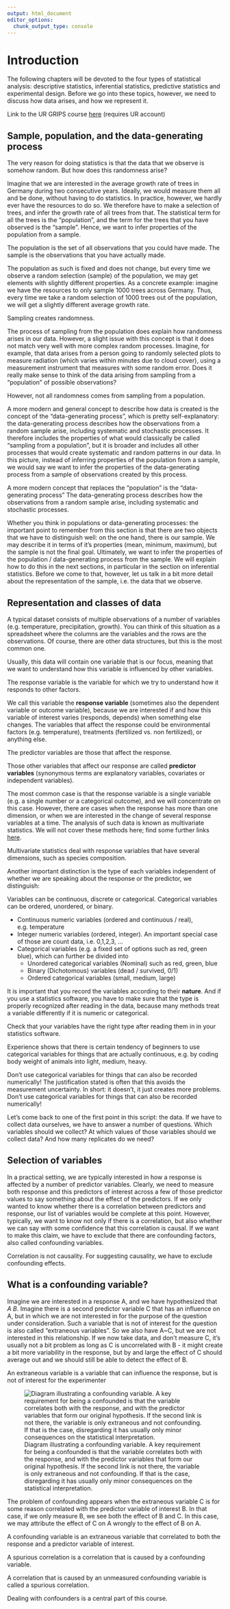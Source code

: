 ```yaml
---
output: html_document
editor_options: 
  chunk_output_type: console
---
```


# Introduction {.unnumbered}

The following chapters will be devoted to the four types of statistical analysis: descriptive statistics, inferential statistics, predictive statistics and experimental design. Before we go into these topics, however, we need to discuss how data arises, and how we represent it.

Link to the UR GRIPS course [here](https://elearning.uni-regensburg.de/course/view.php?id=54766) (requires UR account)

## Sample, population, and the data-generating process

The very reason for doing statistics is that the data that we observe is somehow random. But how does this randomness arise?

Imagine that we are interested in the average growth rate of trees in Germany during two consecutive years. Ideally, we would measure them all and be done, without having to do statistics. In practice, however, we hardly ever have the resources to do so. We therefore have to make a selection of trees, and infer the growth rate of all trees from that. The statistical term for all the trees is the "population", and the term for the trees that you have observed is the "sample". Hence, we want to infer properties of the population from a sample.

::: column-margin
The population is the set of all observations that you could have made. The sample is the observations that you have actually made.
:::

The population as such is fixed and does not change, but every time we observe a random selection (sample) of the population, we may get elements with slightly different properties. As a concrete example: imagine we have the resources to only sample 1000 trees across Germany. Thus, every time we take a random selection of 1000 trees out of the population, we will get a slightly different average growth rate.

::: column-margin
Sampling creates randomness.
:::

The process of sampling from the population does explain how randomness arises in our data. However, a slight issue with this concept is that it does not match very well with more complex random processes. Imagine, for example, that data arises from a person going to randomly selected plots to measure radiation (which varies within minutes due to cloud cover), using a measurement instrument that measures with some random error. Does it really make sense to think of the data arising from sampling from a "population" of possible observations?

::: column-margin
However, not all randomness comes from sampling from a population.
:::

A more modern and general concept to describe how data is created is the concept of the "data-generating process", which is pretty self-explanatory: the data-generating process describes how the observations from a random sample arise, including systematic and stochastic processes. It therefore includes the properties of what would classically be called "sampling from a population", but it is broader and includes all other processes that would create systematic and random patterns in our data. In this picture, instead of inferring properties of the population from a sample, we would say we want to infer the properties of the data-generating process from a sample of observations created by this process.

::: column-margin
A more modern concept that replaces the "population" is the "data-generating process" The data-generating process describes how the observations from a random sample arise, including systematic and stochastic processes.
:::

Whether you think in populations or data-generating processes: the important point to remember from this section is that there are two objects that we have to distinguish well: on the one hand, there is our sample. We may describe it in terms of it's properties (mean, minimum, maximum), but the sample is not the final goal. Ultimately, we want to infer the properties of the population / data-generating process from the sample. We will explain how to do this in the next sections, in particular in the section on inferential statistics. Before we come to that, however, let us talk in a bit more detail about the representation of the sample, i.e. the data that we observe.

## Representation and classes of data

A typical dataset consists of multiple observations of a number of variables (e.g. temperature, precipitation, growth). You can think of this situation as a spreadsheet where the columns are the variables and the rows are the observations. Of course, there are other data structures, but this is the most common one.

Usually, this data will contain one variable that is our focus, meaning that we want to understand how this variable is influenced by other variables.

::: column-margin
The response variable is the variable for which we try to understand how it responds to other factors.
:::

We call this variable the **response variable** (sometimes also the dependent variable or outcome variable), because we are interested if and how this variable of interest varies (responds, depends) when something else changes. The variables that affect the response could be environmental factors (e.g. temperature), treatments (fertilized vs. non fertilized), or anything else.

::: column-margin
The predictor variables are those that affect the response.
:::

Those other variables that affect our response are called **predictor variables** (synonymous terms are explanatory variables, covariates or independent variables).

The most common case is that the response variable is a single variable (e.g. a single number or a categorical outcome), and we will concentrate on this case. However, there are cases when the response has more than one dimension, or when we are interested in the change of several response variables at a time. The analysis of such data is known as multivariate statistics. We will not cover these methods here; find some further links [here](http://biometry.github.io/APES/Stats/stats50-MultivariateStatistics.html).

::: column-margin
Multivariate statistics deal with response variables that have several dimensions, such as species composition.
:::

Another important distinction is the type of each variables independent of whether we are speaking about the response or the predictor, we distinguish:

::: column-margin
Variables can be continuous, discrete or categorical. Categorical variables can be ordered, unordered, or binary.
:::

-   Continuous numeric variables (ordered and continuous / real), e.g. temperature
-   Integer numeric variables (ordered, integer). An important special case of those are count data, i.e. 0,1,2,3, ...
-   Categorical variables (e.g. a fixed set of options such as red, green blue), which can further be divided into
    -   Unordered categorical variables (Nominal) such as red, green, blue
    -   Binary (Dichotomous) variables (dead / survived, 0/1)
    -   Ordered categorical variables (small, medium, large)

It is important that you record the variables according to their **nature**. And if you use a statistics software, you have to make sure that the type is properly recognized after reading in the data, because many methods treat a variable differently if it is numeric or categorical.

::: column-margin
Check that your variables have the right type after reading them in in your statistics software.
:::

Experience shows that there is certain tendency of beginners to use categorical variables for things that are actually continuous, e.g. by coding body weight of animals into light, medium, heavy.

::: {.callout-warning appearance="simple"}
Don't use categorical variables for things that can also be recorded numerically! The justification stated is often that this avoids the measurement uncertainty. In short: it doesn't, it just creates more problems. Don't use categorical variables for things that can also be recorded numerically!
:::




Let's come back to one of the first point in this script: the data. If we have to collect data ourselves, we have to answer a number of questions. Which variables should we collect? At which values of those variables should we collect data? And how many replicates do we need?

## Selection of variables

In a practical setting, we are typically interested in how a response is affected by a number of predictor variables. Clearly, we need to measure both response and this predictors of interest across a few of those predictor values to say something about the effect of the predictors. If we only wanted to know whether there is a correlation between predictors and response, our list of variables would be complete at this point. However, typically, we want to know not only if there is a correlation, but also whether we can say with some confidence that this correlation is causal. If we want to make this claim, we have to exclude that there are confounding factors, also called confounding variables.

::: column-margin
Correlation is not causality. For suggesting causality, we have to exclude confounding effects.
:::

## What is a confounding variable?

Imagine we are interested in a response A, and we have hypothesized that $A~B$. Imagine there is a second predictor variable C that has an influence on A, but in which we are not interested in for the purpose of the question under consideration. Such a variable that is not of interest for the question is also called "extraneous variables". So we also have A\~C, but we are not interested in this relationship. If we now take data, and don't measure C, it's usually not a bit problem as long as C is uncorrelated with B - it might create a bit more variability in the response, but by and large the effect of C should average out and we should still be able to detect the effect of B.

::: column-margin
An extraneous variable is a variable that can influence the response, but is not of interest for the experimenter
:::

![Diagram illustrating a confounding variable. A key requirement for being a confounded is that the variable correlates both with the response, and with the predictor variables that form our original hypothesis. If the second link is not there, the variable is only extraneous and not confounding. If that is the case, disregarding it has usually only minor consequences on the statistical interpretation.](Confounding.png)

The problem of confounding appears when the extraneous variable C is for some reason correlated with the predictor variable of interest B. In that case, if we only measure B, we see both the effect of B and C. In this case, we may attribute the effect of C on A wrongly to the effect of B on A.

::: column-margin

A confounding variable is an extraneous variable that correlated to both the response and a predictor variable of interest.

:::

::: column-margin 

A spurious correlation is a correlation that is caused by a confounding variable.

:::

A correlation that is caused by an unmeasured confounding variable is called a spurious correlation.  

Dealing with confounders is a central part of this course. 

